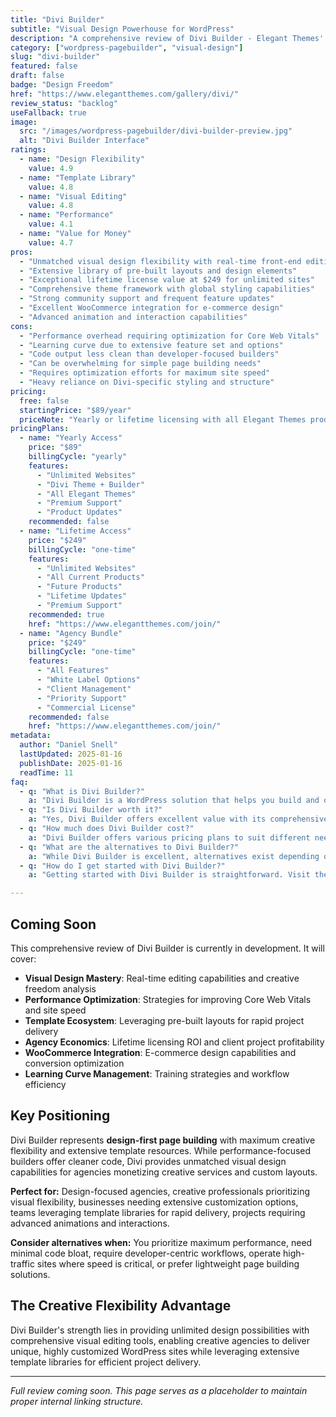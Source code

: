 ```yaml
---
title: "Divi Builder"
subtitle: "Visual Design Powerhouse for WordPress"
description: "A comprehensive review of Divi Builder - Elegant Themes' flagship visual builder offering unlimited design flexibility, extensive module library, and lifetime licensing for agencies prioritizing creative freedom."
category: ["wordpress-pagebuilder", "visual-design"]
slug: "divi-builder"
featured: false
draft: false
badge: "Design Freedom"
href: "https://www.elegantthemes.com/gallery/divi/"
review_status: "backlog"
useFallback: true
image:
  src: "/images/wordpress-pagebuilder/divi-builder-preview.jpg"
  alt: "Divi Builder Interface"
ratings:
  - name: "Design Flexibility"
    value: 4.9
  - name: "Template Library"
    value: 4.8
  - name: "Visual Editing"
    value: 4.8
  - name: "Performance"
    value: 4.1
  - name: "Value for Money"
    value: 4.7
pros:
  - "Unmatched visual design flexibility with real-time front-end editing"
  - "Extensive library of pre-built layouts and design elements"
  - "Exceptional lifetime license value at $249 for unlimited sites"
  - "Comprehensive theme framework with global styling capabilities"
  - "Strong community support and frequent feature updates"
  - "Excellent WooCommerce integration for e-commerce design"
  - "Advanced animation and interaction capabilities"
cons:
  - "Performance overhead requiring optimization for Core Web Vitals"
  - "Learning curve due to extensive feature set and options"
  - "Code output less clean than developer-focused builders"
  - "Can be overwhelming for simple page building needs"
  - "Requires optimization efforts for maximum site speed"
  - "Heavy reliance on Divi-specific styling and structure"
pricing:
  free: false
  startingPrice: "$89/year"
  priceNote: "Yearly or lifetime licensing with all Elegant Themes products included"
pricingPlans:
  - name: "Yearly Access"
    price: "$89"
    billingCycle: "yearly"
    features:
      - "Unlimited Websites"
      - "Divi Theme + Builder"
      - "All Elegant Themes"
      - "Premium Support"
      - "Product Updates"
    recommended: false
  - name: "Lifetime Access"
    price: "$249"
    billingCycle: "one-time"
    features:
      - "Unlimited Websites"
      - "All Current Products"
      - "Future Products"
      - "Lifetime Updates"
      - "Premium Support"
    recommended: true
    href: "https://www.elegantthemes.com/join/"
  - name: "Agency Bundle"
    price: "$249"
    billingCycle: "one-time"
    features:
      - "All Features"
      - "White Label Options"
      - "Client Management"
      - "Priority Support"
      - "Commercial License"
    recommended: false
    href: "https://www.elegantthemes.com/join/"
metadata:
  author: "Daniel Snell"
  lastUpdated: 2025-01-16
  publishDate: 2025-01-16
  readTime: 11
faq:
  - q: "What is Divi Builder?"
    a: "Divi Builder is a WordPress solution that helps you build and optimize your website with powerful features and excellent performance."
  - q: "Is Divi Builder worth it?"
    a: "Yes, Divi Builder offers excellent value with its comprehensive feature set, regular updates, and reliable support. It's a solid investment for serious WordPress users."
  - q: "How much does Divi Builder cost?"
    a: "Divi Builder offers various pricing plans to suit different needs. Check their official website for current pricing and special offers."
  - q: "What are the alternatives to Divi Builder?"
    a: "While Divi Builder is excellent, alternatives exist depending on your specific needs. Consider your requirements for features, budget, and ease of use when comparing options."
  - q: "How do I get started with Divi Builder?"
    a: "Getting started with Divi Builder is straightforward. Visit their official website, choose a plan that fits your needs, and follow their setup documentation or tutorials."

---
```


## Coming Soon

This comprehensive review of Divi Builder is currently in development. It will cover:

- **Visual Design Mastery**: Real-time editing capabilities and creative freedom analysis
- **Performance Optimization**: Strategies for improving Core Web Vitals and site speed
- **Template Ecosystem**: Leveraging pre-built layouts for rapid project delivery
- **Agency Economics**: Lifetime licensing ROI and client project profitability
- **WooCommerce Integration**: E-commerce design capabilities and conversion optimization
- **Learning Curve Management**: Training strategies and workflow efficiency

## Key Positioning

Divi Builder represents **design-first page building** with maximum creative flexibility and extensive template resources. While performance-focused builders offer cleaner code, Divi provides unmatched visual design capabilities for agencies monetizing creative services and custom layouts.

**Perfect for:** Design-focused agencies, creative professionals prioritizing visual flexibility, businesses needing extensive customization options, teams leveraging template libraries for rapid delivery, projects requiring advanced animations and interactions.

**Consider alternatives when:** You prioritize maximum performance, need minimal code bloat, require developer-centric workflows, operate high-traffic sites where speed is critical, or prefer lightweight page building solutions.

## The Creative Flexibility Advantage

Divi Builder's strength lies in providing unlimited design possibilities with comprehensive visual editing tools, enabling creative agencies to deliver unique, highly customized WordPress sites while leveraging extensive template libraries for efficient project delivery.

---

*Full review coming soon. This page serves as a placeholder to maintain proper internal linking structure.*
